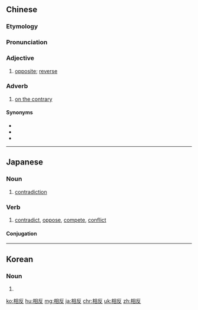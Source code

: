 ==Chinese==
{{zh-forms}}

===Etymology===
{{zh-compound|相|反|to each other|opposite}}

===Pronunciation===
{{zh-pron
|m=xiāngfǎn
|c=soeng1 faan2
|h=pfs=siông-fán
|mn=qz,tw,xm:siong-hoán/twvk,zz:siang-hoán
|ma=Zh-xiangfan.ogg
|cat=a,adv
}}

===Adjective===
{{zh-adj}}

# [[opposite]]; [[reverse]]

===Adverb===
{{zh-adv}}

# [[on the contrary]]

====Synonyms====
* {{zh-l|反倒}}
* {{zh-l|反而}}
* {{zh-l|反之}}

{{zh-cat|Elementary}}

----

==Japanese==
{{ja-kanjitab|あい|はん|yomi=ko}}

===Noun===
{{ja-noun|あいはん}}

# [[contradiction]]

===Verb===
{{ja-verb-suru|tr=intrans|あいはん}}

# [[contradict]], [[oppose]], [[compete]], [[conflict]]

====Conjugation====
{{ja-suru|あいはん}}

----

==Korean==
{{ko-hanjatab}}

===Noun===
{{ko-noun|hj|hangeul=상반}}

# {{hanja form of|상반|contradiction}}

[[ko:相反]]
[[hu:相反]]
[[mg:相反]]
[[ja:相反]]
[[chr:相反]]
[[uk:相反]]
[[zh:相反]]